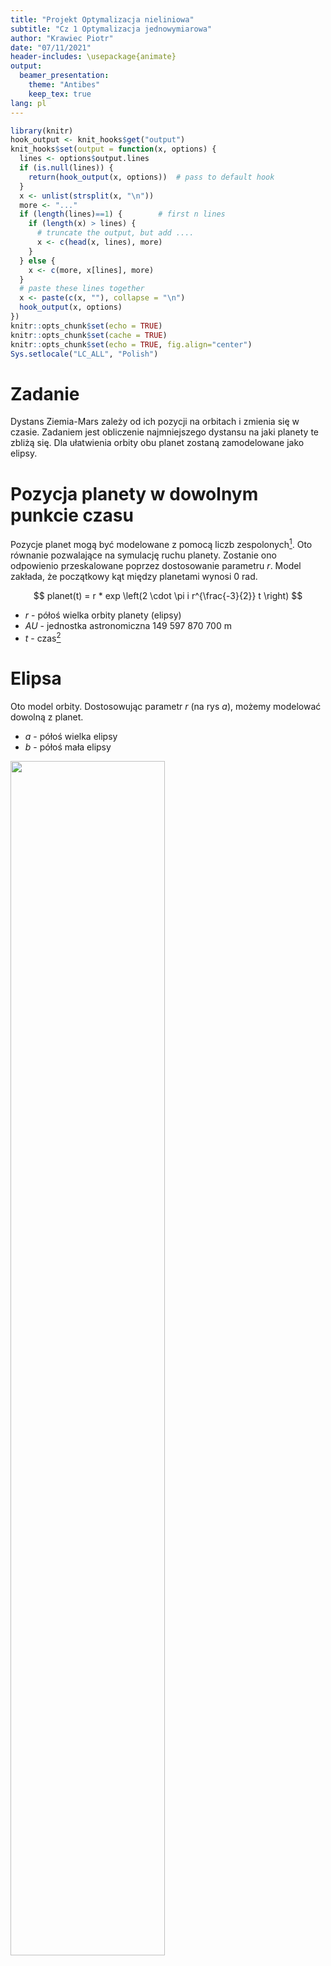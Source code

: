 ```yaml
---
title: "Projekt Optymalizacja nieliniowa"
subtitle: "Cz 1 Optymalizacja jednowymiarowa"
author: "Krawiec Piotr"
date: "07/11/2021"
header-includes: \usepackage{animate}
output:
  beamer_presentation:
    theme: "Antibes"
    keep_tex: true
lang: pl
---
```


```r
library(knitr)
hook_output <- knit_hooks$get("output")
knit_hooks$set(output = function(x, options) {
  lines <- options$output.lines
  if (is.null(lines)) {
    return(hook_output(x, options))  # pass to default hook
  }
  x <- unlist(strsplit(x, "\n"))
  more <- "..."
  if (length(lines)==1) {        # first n lines
    if (length(x) > lines) {
      # truncate the output, but add ....
      x <- c(head(x, lines), more)
    }
  } else {
    x <- c(more, x[lines], more)
  }                                                         
  # paste these lines together                              
  x <- paste(c(x, ""), collapse = "\n")                     
  hook_output(x, options)                                   
})                                                          
knitr::opts_chunk$set(echo = TRUE)                          
knitr::opts_chunk$set(cache = TRUE) 
knitr::opts_chunk$set(echo = TRUE, fig.align="center")
Sys.setlocale("LC_ALL", "Polish")
```


# Zadanie

Dystans Ziemia-Mars zależy od ich pozycji na orbitach i zmienia się w czasie. 
Zadaniem jest obliczenie najmniejszego dystansu na jaki planety te zbliżą się.
Dla ułatwienia orbity obu planet zostaną zamodelowane jako elipsy.


# Pozycja planety w dowolnym punkcie czasu

Pozycje planet mogą być modelowane z pomocą liczb zespolonych^[https://www.johndcook.com/blog/2015/10/24/distance-to-mars/]. 
Oto równanie  pozwalające na symulację ruchu planety. Zostanie ono odpowienio przeskalowane 
poprzez dostosowanie parametru $r$. Model zakłada, że początkowy kąt między planetami
wynosi 0 rad.

$$
planet(t) = r * exp \left(2 \cdot \pi i r^{\frac{-3}{2}} t \right)
$$

- $r$ - półoś wielka orbity planety (elipsy)
- $AU$ - jednostka astronomiczna 149 597 870 700 m
- $t$ - czas^[jednostka nie ma znaczenia, ponieważ szukamy najmniejszej odległości]

# Elipsa

Oto model orbity. Dostosowując parametr $r$ (na rys $a$), możemy modelować 
dowolną z planet.

- $a$ - półoś wielka elipsy
- $b$ - półoś mała elipsy


![](orbit.png){width=70%}

# Równanie dla ziemi i marsa

Ponieważ półoś wielka orbity Ziemi wokół słońca to $1 AU$ przyjmiemy parametr $r = 1 AU$.

$$
earth(t) = exp \left(2 \cdot \pi \cdot i \cdot t \right)
$$

Ponieważ półoś wielka orbity Marsa wokół słońca to $1.524 AU$ przyjmiemy parametr $r = 1.524 AU$.

$$
mars(t) = 1.524 * exp \left(2 \cdot \pi \cdot i \cdot (1.524)^{\frac{-3}{2}} \cdot t \right)
$$

# Równanie dla ziemi i marsa - kod w R

```r
r = 1.524 # półoś wielka orbity Marsa w AU

earth <- function(t){ exp(2*pi*1i*t) }

mars <- function(t) { r*exp(2*pi*1i*(r**-1.5*t)) }
```

Odległość między planetami można wyznaczyć jako wartość bezwzględą z różnicy 
w ich pozycjach w czasie $t$.

$$
f(t) = abs \left( mars(t) - earth(t) \right)
$$

```r
f <- function(x) { abs(mars(x) - earth(x)) }
```

# Wykres funkcji odległości planet

```r
plot(f, xlim = c(0, 5), ylim = c(0, 3), xlab = "Time", ylab = "Distance [AU]")
```

# Wykres funkcji odległości planet - porównanie z sin

Przeskalowana funkcja $sin(x)$ na czerwono. Funkcja dystansu przypomina funkcję 
sinus, ale jak widać na wykresie poniżej nie są identyczne.

```r
plot(f, xlim = c(0, 5), ylim = c(0, 3), xlab = "Time", ylab = "Distance [AU]")
plot(function(x) sin(2.85*x - 1.4) + 1.5, xlim = c(0, 5), ylim = c(0, 3), xlab = "Time", ylab = "Distance [AU]", add=TRUE, col="red")
```
# Metody bezgradientowe 

Zadanie zostanie roziwązane korzystając z metody Fibonacciego. Do jej implementacji
będzie potrzebny *Ciąg Fibonacciego*, który zdefiniowany jest jako:
$$
F(0) = 0, F(1) = 1, F_n = F_{n-1} + F_{n-2}
$$

# Obliczenie Ciągu Fibonacciego
\small
```r
# Obliczenie pierwszych 101 wyrazów ciągu fib
phil <- c(rep(0, 100))
phil[1:3] <- c(1,1,1)
for(i in c(3:length(phil))) {
  phil[i] = phil[i-1] + phil[i-2]}

phi <- function(i) {
  if(i <= 0) {return(0)}; # F(0) = 0
  # Obliczenie nowych elementów jeżeli wyjdziemy poza zakres
  if (i > length(phil)) { 
    len <- length(phil)
    phil <- c(phil, rep(0, i - len))
    for(j in c(len:length(phil))) {phil[j] = phil[j-1] 
      + phil[j-2]}
  }
  return(phil[i])
}
```
\normalsize

# Metoda Fibonacciego
Metoda ta opiera się na metodzie zawężania początkowego przedziału poszukiwania.
Zaczynamy od wybrania przedziału $[a, b]$. Nastepnie w każdej iteracji obliczamy
punkty $c^{(i)}$ oraz $d^{(i)}$, tak aby spełniały:
$$
b^{(i)} - d^{(i)} = c^{(i)} - a^{(i)}
$$
oznacza to, że są równo oddalone od aktualnego przedziału przeszukiwań.


# Jak działa zawężanie przedziału poszukiwań
- Gdy: $f(c) < f(d)$, wtedy $a^{(i+1)} = a^{(i)}, b^{(i+1)} = d^{(i)}$
- Gdy: $f(d) < f(c)$, wtedy $a^{(i+1)} = c^{(i)}, b^{(i+1)} = b^{(i)}$

```r
fun <- function(x){x^2}
plot(fun, -2, 2)
xp <- c(-1,-0.5, 1,1.5)
yp <- fun(xp)
points(xp, yp, pch=19)
text(xp+0.1,yp+0.1, c("a","c","d", "b"))
```

# Metoda Fibonacciego

Wyznaczanie punktów $c^{(i)}$ oraz $d^{(i)}$. 
$$
c^{(i)} = b^{(i)} - \alpha^{(i)} \cdot \left( b^{(i)} - a^{(i)} \right)
$$

$$
d^{(i)} = a^{(i)} + b^{(i)} - c^{(i)}
$$

$$
\alpha^{(i)} = \frac{\phi_{k-i-1}}{\phi_{k-i}}
$$

$$
\phi_k = min \{ F(k): F(k) > \frac{L}{\epsilon} \}
$$
Gdzie: $F(k)$ to k-ty wyraz *Ciągu Fibonacciego*, $L$ = | a - b |, $\epsilon$ - zadana dokładność

# Obliczenie ilości iteracji
Z kryterium obliczającego $phi_k$ wiemy, że należy wykonać k-2 iteracji.
Gdyż pierwsze wartości w ciągu fibonacciego są 1 i 0, więc wartość parametru 
$alpha$ wyniesie 1 i 0 (dla iteracji $k-1$ i $k$), a więc nie dokona się już 
Ponadto ze względu na błędy zaokrągleń, zwiększam liczbę iteracji o 1.

```r
phi_k <- function(a, b, tol) {
  i <- 1
  L <- b - a
  while(phi(i) < L / tol) {i <- i+1}
  return(i + 1)
}
```

# Metoda Fibonacciego implementacja

```r
fib <- function(f, a, b, tol) {
  k <- phi_k(a, b, tol)
  for(i in c(0:(k-3))) {
      alpha <- phi(k-i-1)/phi(k-i)
      c <- b - alpha*(b - a)
      d <- a + b - c
      cat("iteracja=", i+1, "a=", a, "c=",c,"d=",d,"b=", 
          b , "alpha=", alpha,"\n",sep=" ")
      if( f(c) < f(d) ) {
        b <- d
      } else {
        a <- c
      }
  }
  return((a+b)/2)
}
```

# Wizualizacja 
\tiny
```r
fib_anim <- function(f, a, b, tol, max_iter) {
  k <- phi_k(a, b, tol)
  lower <- a
  upper <- b
  for(i in c(0: min((k-3), max_iter))) {
      alpha <- phi(k-i-1)/phi(k-i)
      # FITST PLOT 
      plot(f, xlim=c(lower, upper))
      points(xp <- c(a,b), yp <- f(xp))
      text(xp+0.02, yp+0.02, c("a", "b"))
      dev.print(png, paste("img/", 3*i + 1, ".png", sep=""), width = 400, height = 400)
      c <- b - alpha*(b - a)
      d <- a + b - c
      # SECOND PLOT 
      plot(f, xlim=c(lower, upper))
      points(xp <- c(a,b,c, d), yp <- f(xp))
      text(xp+0.02, yp+0.02, c("a", "b", "c", "d"))
      dev.print(png, paste("img/", 3*i + 2, ".png", sep=""), width = 400, height = 400)
      # THIRD PLOT 
      plot(f, xlim=c(lower, upper))
      points(xp <- c(a,b,c, d), yp <- f(xp))
      text(xp+0.02, yp+0.02, c("a", "b", "c", "d"))
      if( f(c) < f(d) ) {
        arrows(b, f(b), d, f(d), col="red")
        b <- d
      } else {
        arrows(a, f(a), c, f(c), col="red")
        a <- c
      }
      dev.print(png, paste("img/", 3*i + 3, ".png", sep=""), width = 400, height = 400) }
  return((a+b)/2)
}
fib_anim(f, 1.5, 2.5, 1e-3, 4)
```
\normalsize

# Wizualizacja - animacja

\centering
![](img/1.png)

# Wizualizacja - animacja

\centering
![](img/2.png)

# Wizualizacja - animacja

\centering
![](img/3.png)

# Wizualizacja - animacja

\centering
![](img/4.png)

# Wizualizacja - animacja

\centering
![](img/5.png)

# Wizualizacja - animacja

\centering
![](img/6.png)

# Wizualizacja - animacja

\centering
![](img/7.png)

# Wizualizacja - animacja

\centering
![](img/8.png)

# Wizualizacja - animacja

\centering
![](img/9.png)

# Wizualizacja - animacja

\centering
![](img/10.png)

# Wizualizacja - animacja

\centering
![](img/11.png)

# Wizualizacja - animacja

\centering
![](img/12.png)

# Wizualizacja - animacja

\centering
![](img/13.png)

# Wizualizacja - animacja

\centering
![](img/14.png)

# Wizualizacja - animacja

\centering
![](img/15.png)

# Rozwiązanie 

\tiny
```r
fib(f, 1.5, 2.5, 1e-3)
```
\normalsize

# Rozwiązanie - wykres

```r
x_min <- fib(f, 1.5, 2.5, 1e-3)
y_min <- f(x_min)
plot(f, xlim=c(1.5, 2.5))
points(x_min, y_min)
```

# Metoda bisekcji

Metoda ta do znalezienia minimum/maximum wykorzystuje **alborytm bisekcji**. 
Algorytm bisekcji znajduje miejsce zerowe dowolnej ciągłej funkcji. Wykorzystuje
on fakt, że funkcja zmienia znak po przejściu przez miejsce zerowe. Mając dane punkty
początkowe $[a, b]$ oraz $f(a)$ i $f(b)$. W każdej iteracji
**algorytmu bisekcji** wybieramy punkt $c = \frac{a+b}{2}$, oraz obliczamy $f_c=f(c)$.
Następnie wybieramy ten z przedziałów $[a, m]$, $[m, b]$, dla których iloczyn $f(a)*f(m)$ 
lub $f(b)*f(m)$ jest *ujemny* (co oznacza, że minimum jest w wybranym przedziale).
Możemy wykorzystać ten fakt, aby znajdować minima/maxima funkcji tj. będziemy 
poszukiwać miejsc zerowych pochodnej.

# Poszukiwanie pochodnej funkcji

Ponieważ funkcja ta działa na liczbach zespolonych i oblicza *abs*, R nie
pozwala na analityczne obliczenie jej pochodnej. Należy więc to zrobić numerycznie:

```r
library(numDeriv)
df <- function(x) {grad(f, x)}
```

# Wykres pochodnej funkcji

```r
plot(df, xlim=c(1.5,2.5), axes=FALSE)
axis(1, pos=0)
axis(2, pos=0) 
grid()
```
# Metoda bisekcji

```r
bisect <- function(df, a, b, tol) {
  iter <- ceiling(log2((b-a)/tol))
  for(i in c(1:iter)) {
    m <- (a+b)/2
    df.m <- df(m)
    cat("iteracja=", i, "a=", a, "b=",b, 
        "m=",m,"\n",sep=" ")
    if(df.m * df(a) < 0) {
      b <- m
    } else {
      a <- m
    }
  }
  (a+b)/2
}
```

# Rozwiązanie - metoda bisekcji

```r
xr <- bisect(df, 0.5, 1.5, 1e-3)
c(xr, f(xr))
```

# Rozwiązanie - metoda bisekcji - wykres

```r
xr <- bisect(df, 1.5, 2.5, 1e-3)
plot(f, xlim=c(1.5, 2.5))
points(xr, f(xr))
```